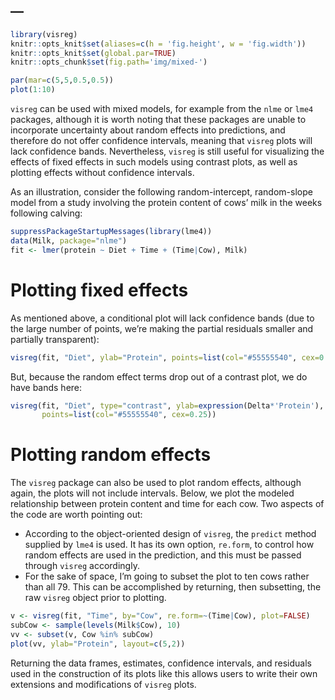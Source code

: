 ---
---

```r
library(visreg)
knitr::opts_knit$set(aliases=c(h = 'fig.height', w = 'fig.width'))
knitr::opts_knit$set(global.par=TRUE)
knitr::opts_chunk$set(fig.path='img/mixed-')
```
```r
par(mar=c(5,5,0.5,0.5))
plot(1:10)
```

`visreg` can be used with mixed models, for example from the `nlme` or `lme4` packages, although it is worth noting that these packages are unable to incorporate uncertainty about random effects into predictions, and therefore do not offer confidence intervals, meaning that `visreg` plots will lack confidence bands.  Nevertheless, `visreg` is still useful for visualizing the effects of fixed effects in such models using contrast plots, as well as plotting effects without confidence intervals.

As an illustration, consider the following random-intercept, random-slope model from a study involving the protein content of cows' milk in the weeks following calving:

```r
suppressPackageStartupMessages(library(lme4))
data(Milk, package="nlme")
fit <- lmer(protein ~ Diet + Time + (Time|Cow), Milk)
```

# Plotting fixed effects

As mentioned above, a conditional plot will lack confidence bands (due to the large number of points, we're making the partial residuals smaller and partially transparent):

```r
visreg(fit, "Diet", ylab="Protein", points=list(col="#55555540", cex=0.25))
```

But, because the random effect terms drop out of a contrast plot, we do have bands here:

```r
visreg(fit, "Diet", type="contrast", ylab=expression(Delta*'Protein'), 
       points=list(col="#55555540", cex=0.25))
```

# Plotting random effects

The `visreg` package can also be used to plot random effects, although again, the plots will not include intervals.  Below, we plot the modeled relationship between protein content and time for each cow.  Two aspects of the code are worth pointing out:

* According to the object-oriented design of `visreg`, the `predict` method supplied by `lme4` is used.  It has its own option, `re.form`, to control how random effects are used in the prediction, and this must be passed through `visreg` accordingly.
* For the sake of space, I'm going to subset the plot to ten cows rather than all 79.  This can be accomplished by returning, then subsetting, the raw `visreg` object prior to plotting.

```r
v <- visreg(fit, "Time", by="Cow", re.form=~(Time|Cow), plot=FALSE)
subCow <- sample(levels(Milk$Cow), 10)
vv <- subset(v, Cow %in% subCow)
plot(vv, ylab="Protein", layout=c(5,2))
```

Returning the data frames, estimates, confidence intervals, and residuals used in the construction of its plots like this allows users to write their own extensions and modifications of `visreg` plots.
